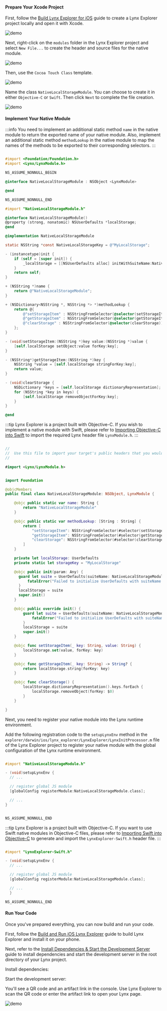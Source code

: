 
#### Prepare Your Xcode Project

First, follow the [Build Lynx Explorer for iOS](https://github.com/lynx-family/lynx/tree/develop/explorer/darwin/ios) guide to create a Lynx Explorer project locally and open it with Xcode.

![demo](https://lf-lynx.tiktok-cdns.com/obj/lynx-artifacts-oss-sg/lynx-website/assets/doc/native-modules-ios-step1.png)

Next, right-click on the `modules` folder in the Lynx Explorer project and select `New File...` to create the header and source files for the native module.

![demo](https://lf-lynx.tiktok-cdns.com/obj/lynx-artifacts-oss-sg/lynx-website/assets/doc/native-modules-ios-step2.png)

Then, use the `Cocoa Touch Class` template.

![demo](https://lf-lynx.tiktok-cdns.com/obj/lynx-artifacts-oss-sg/lynx-website/assets/doc/native-modules-ios-step3.png)

Name the class `NativeLocalStorageModule`. You can choose to create it in either `Objective-C` or `Swift`. Then click `Next` to complete the file creation.

![demo](https://lf-lynx.tiktok-cdns.com/obj/lynx-artifacts-oss-sg/lynx-website/assets/doc/native-modules-ios-step4.png)

#### Implement Your Native Module

:::info
You need to implement an additional static method `name` in the native module to return the exported name of your native module. Also, implement an additional static method `methodLookup` in the native module to map the names of the methods to be exported to their corresponding selectors.
:::

<Tabs groupId='native-module'>
<Tab label="Objective-C">

```objective-c {6} title="explorer/darwin/ios/lynx_explorer/LynxExplorer/modules/NativeLocalStorageModule.h"

#import <Foundation/Foundation.h>
#import <Lynx/LynxModule.h>

NS_ASSUME_NONNULL_BEGIN

@interface NativeLocalStorageModule : NSObject <LynxModule>

@end

NS_ASSUME_NONNULL_END

```

<CodeFold height={360} toggle>

```objective-c {18-20,22-27} title="explorer/darwin/ios/lynx_explorer/LynxExplorer/modules/NativeLocalStorageModule.m"
#import "NativeLocalStorageModule.h"

@interface NativeLocalStorageModule()
@property (strong, nonatomic) NSUserDefaults *localStorage;
@end

@implementation NativeLocalStorageModule

static NSString *const NativeLocalStorageKey = @"MyLocalStorage";

- (instancetype)init {
    if (self = [super init]) {
        _localStorage = [[NSUserDefaults alloc] initWithSuiteName:NativeLocalStorageKey];
    }
    return self;
}

+ (NSString *)name {
    return @"NativeLocalStorageModule";
}

+ (NSDictionary<NSString *, NSString *> *)methodLookup {
    return @{
        @"setStorageItem" : NSStringFromSelector(@selector(setStorageItem:value:)),
        @"getStorageItem" : NSStringFromSelector(@selector(getStorageItem:)),
        @"clearStorage" : NSStringFromSelector(@selector(clearStorage))
    };
}

- (void)setStorageItem:(NSString *)key value:(NSString *)value {
    [self.localStorage setObject:value forKey:key];
}

- (NSString*)getStorageItem:(NSString *)key {
    NSString *value = [self.localStorage stringForKey:key];
    return value;
}

- (void)clearStorage {
    NSDictionary *keys = [self.localStorage dictionaryRepresentation];
    for (NSString *key in keys) {
        [self.localStorage removeObjectForKey:key];
    }
}

@end

```

</CodeFold>


</Tab>
<Tab label="Swift">


:::tip
Lynx Explorer is a project built with Objective-C. If you wish to implement a native module with Swift, please refer to [Importing Objective-C into Swift](https://developer.apple.com/documentation/swift/importing-objective-c-into-swift) to import the required Lynx header file `LynxModule.h`.
:::

```swift title="explorer/darwin/ios/lynx_explorer/LynxExplorer/modules/LynxExplorer-Bridging-Header.h"

//
//  Use this file to import your target's public headers that you would like to expose to Swift.
//

#import <Lynx/LynxModule.h>


```

<CodeFold height={360} toggle>

```swift {6-8,10-16} title="explorer/darwin/ios/lynx_explorer/LynxExplorer/modules/NativeLocalStorageModule.swift"

import Foundation

@objcMembers
public final class NativeLocalStorageModule: NSObject, LynxModule {

    @objc public static var name: String {
        return "NativeLocalStorageModule"
    }

    @objc public static var methodLookup: [String : String] {
        return [
            "setStorageItem": NSStringFromSelector(#selector(setStorageItem(_:value:))),
            "getStorageItem": NSStringFromSelector(#selector(getStorageItem(_:))),
            "clearStorage": NSStringFromSelector(#selector(clearStorage))
        ]
    }

    private let localStorage: UserDefaults
    private static let storageKey = "MyLocalStorage"

    @objc public init(param: Any) {
      guard let suite = UserDefaults(suiteName: NativeLocalStorageModule.storageKey) else {
          fatalError("Failed to initialize UserDefaults with suiteName: \(NativeLocalStorageModule.storageKey)")
      }
      localStorage = suite
      super.init()
    }

    @objc public override init() {
        guard let suite = UserDefaults(suiteName: NativeLocalStorageModule.storageKey) else {
            fatalError("Failed to initialize UserDefaults with suiteName: \(NativeLocalStorageModule.storageKey)")
        }
        localStorage = suite
        super.init()
    }

    @objc func setStorageItem(_ key: String, value: String) {
        localStorage.set(value, forKey: key)
    }

    @objc func getStorageItem(_ key: String) -> String? {
        return localStorage.string(forKey: key)
    }

    @objc func clearStorage() {
        localStorage.dictionaryRepresentation().keys.forEach {
            localStorage.removeObject(forKey: $0)
        }
    }

}

```

</CodeFold>


</Tab>
</Tabs>

Next, you need to register your native module into the Lynx runtime environment.

Add the following registration code to the `setupLynxEnv` method in the `explorer/darwin/ios/lynx_explorer/LynxExplorer/LynxInitProcessor.m` file of the Lynx Explorer project to register your native module with the global configuration of the Lynx runtime environment.




<Tabs groupId='native-module'>
<Tab label="Objective-C">


<CodeFold height={360} toggle>

```objective-c {7} title="explorer/darwin/ios/lynx_explorer/LynxExplorer/LynxInitProcessor.m"

#import "NativeLocalStorageModule.h"

- (void)setupLynxEnv {
  // ...

  // register global JS module
  [globalConfig registerModule:NativeLocalStorageModule.class];

  // ...
}


NS_ASSUME_NONNULL_END

```

</CodeFold>

</Tab>
<Tab label="Swift">

:::tip
Lynx Explorer is a project built with Objective-C. If you want to use Swift native modules in Objective-C files, please refer to [Importing Swift into Objective-C](https://developer.apple.com/documentation/swift/importing-swift-into-objective-c) to generate and import the `LynxExplorer-Swift.h` header file.
:::

<CodeFold height={360} toggle>

```objective-c {7} title="explorer/darwin/ios/lynx_explorer/LynxExplorer/LynxInitProcessor.m"

#import "LynxExplorer-Swift.h"

- (void)setupLynxEnv {
  // ...

  // register global JS module
  [globalConfig registerModule:NativeLocalStorageModule.class];

  // ...
  }

NS_ASSUME_NONNULL_END

```

</CodeFold>
</Tab>
</Tabs>

#### Run Your Code

Once you've prepared everything, you can now build and run your code.

First, follow the [Build and Run iOS Lynx Explorer](https://github.com/lynx-family/lynx/tree/develop/explorer/darwin/ios#build-ios-app) guide to build Lynx Explorer and install it on your phone.

Next, refer to the [Install Dependencies & Start the Development Server](../start/quick-start#Installation) guide to install dependencies and start the development server in the root directory of your Lynx project.

Install dependencies:

<PackageManagerTabs command="install" />

Start the development server:

<PackageManagerTabs command="run dev" />

You'll see a QR code and an artifact link in the console. Use Lynx Explorer to scan the QR code or enter the artifact link to open your Lynx page.

![demo](https://lf-lynx.tiktok-cdns.com/obj/lynx-artifacts-oss-sg/lynx-website/assets/doc/native-modules-demo-ios-en.gif)

